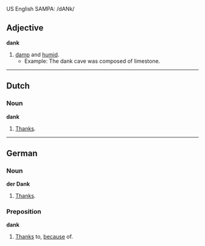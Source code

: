 US English SAMPA: /dANk/

==Adjective==
'''dank'''

#[[damp]] and [[humid]].
#*Example: The dank cave was composed of limestone.

----
==Dutch==

===Noun===
'''dank'''

#[[Thanks]].

----
==German==

===Noun===
'''der Dank'''

#[[Thanks]].

===Preposition===
'''dank'''

#[[Thanks]] to, [[because]] of.